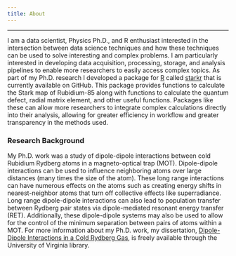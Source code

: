 ```yaml
---
title: About
---
```

--------------
I am a data scientist, Physics Ph.D., and R enthusiast interested in the 
intersection between data science techniques and how these techniques 
can be used to solve interesting and complex problems. I am particularly 
interested in developing data acquisition, processing, storage, and
analysis pipelines to enable more researchers to easily access complex topics. 
As part of my Ph.D. research I developed a package for 
[R](https://www.r-project.org) called
[starkr](https://www.github.com/bgrich/starkr) that is currently available on
GitHub. This package provides functions to calculate the Stark map of
Rubidium-85 along with functions to calculate the quantum defect, radial matrix
element, and other useful functions. Packages like these can allow more 
researchers to integrate complex calculations directly into their analysis, 
allowing for greater efficiency in workflow and greater transparency in the 
methods used.

### Research Background

My Ph.D. work was a study of dipole-dipole interactions between cold Rubidium 
Rydberg atoms in a magneto-optical trap (MOT). 
Dipole-dipole interactions can be used to influence neighboring atoms over 
large distances (many times the size of the atom). These long 
range interactions can have numerous effects on the atoms such as creating 
energy shifts in nearest-neighbor atoms that turn off collective effects like 
superradiance. Long range dipole-dipole interactions can also lead to population 
transfer between Rydberg pair states via dipole-mediated resonant energy 
transfer (RET). Additionally, these dipole-dipole systems may also be used to 
allow for the control of the minimum separation between pairs of atoms within a 
MOT. For more information about my Ph.D. work, my dissertation, 
[Dipole-Dipole Interactions in a Cold Rydberg Gas](https://doi.org/10.18130/V3MB4V), 
is freely available through the University of Virginia library.
